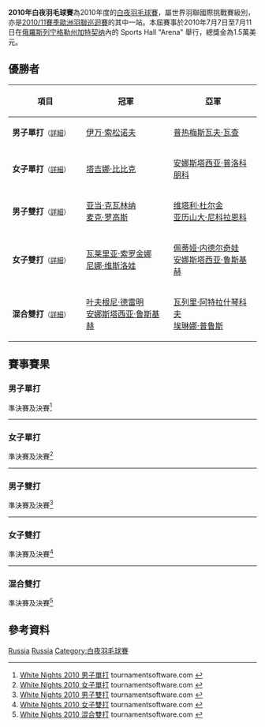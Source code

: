 {{noteTA|G1=Badminton}}
{{infobox badminton event
|name           = 2010年白夜羽毛球賽
|image          = 
|size           = 
|caption        =
|dates          = 2010年7月7日－7月11日
|number_edition = 
|level          = 4A
|prize_money    = 1.5萬美元
|location       = {{RUS}}[[加特契纳|加特契纳]]
|venue          = Sports Hall "Arena"
|previous       = 2009年白夜羽毛球賽 
|next           = 2011年白夜羽毛球賽
}}
'''2010年白夜羽毛球賽'''為2010年度的[[白夜羽毛球賽|白夜羽毛球賽]]，屬世界羽聯國際挑戰賽級別，亦是[[2010/11賽季歐洲羽聯巡迴賽|2010/11賽季歐洲羽聯巡迴賽]]的其中一站。本屆賽事於2010年7月7日至7月11日在[[俄羅斯|俄羅斯]][[列宁格勒州|列宁格勒州]][[加特契纳|加特契纳]]內的 Sports Hall "Arena" 舉行，總獎金為1.5萬美元。

== 優勝者 ==
{| class=wikitable style="font-size:small"
!width="200"|項目
!width="250"|冠軍
!width="250"|亞軍
|-
|'''男子單打'''<small>（[[#男子單打|詳細]]）</small>
|{{flagicon|RUS}} [[伊万·索松诺夫|伊万·索松诺夫]]
|{{flagicon|POL}} [[普热梅斯瓦夫·瓦查|普热梅斯瓦夫·瓦查]]
|-
|'''女子單打'''<small>（[[#女子單打|詳細]]）</small>
|{{flagicon|RUS}} [[塔吉娜·比比克|塔吉娜·比比克]]
|{{flagicon|RUS}} [[安娜斯塔西亚·普洛科朋科|安娜斯塔西亚·普洛科朋科]]
|-
|'''男子雙打'''<small>（[[#男子雙打|詳細]]）</small>
|{{flagicon|POL}} [[亚当·克瓦林纳|亚当·克瓦林纳]]<br/>{{flagicon|POL}} [[麦克·罗高斯|麦克·罗高斯]]
|{{flagicon|RUS}} [[维塔利·杜尔金|维塔利·杜尔金]]<br/>{{flagicon|RUS}} [[亚历山大·尼科拉恩科|亚历山大·尼科拉恩科]]
|-
|'''女子雙打'''<small>（[[#女子雙打|詳細]]）</small>
|{{flagicon|RUS}} [[瓦莱里亚·索罗金娜|瓦莱里亚·索罗金娜]]<br/>{{flagicon|RUS}} [[尼娜·维斯洛娃|尼娜·维斯洛娃]]
|{{flagicon|BUL}} [[佩蒂娅·内德尔奇娃|佩蒂娅·内德尔奇娃]]<br/>{{flagicon|RUS}} [[安娜斯塔西亚·鲁斯基赫|安娜斯塔西亚·鲁斯基赫]]
|-
|'''混合雙打'''<small>（[[#混合雙打|詳細]]）</small>
|{{flagicon|RUS}} [[叶夫根尼·德雷明|叶夫根尼·德雷明]]<br/>{{flagicon|RUS}} [[安娜斯塔西亚·鲁斯基赫|安娜斯塔西亚·鲁斯基赫]]
|{{flagicon|UKR}} [[瓦列里·阿特拉什琴科夫|瓦列里·阿特拉什琴科夫]]<br/>{{flagicon|UKR}} [[埃琳娜·普鲁斯|埃琳娜·普鲁斯]]
|}

== 賽事賽果 ==
=== 男子單打 ===
;準決賽及決賽<ref name="MS">[http://tournamentsoftware.com/sport/draw.aspx?id=0998F080-45E1-4F7D-A3CD-1557552E5E09&draw=7 White Nights 2010 男子單打] tournamentsoftware.com {{en}}</ref>
{{4TeamBracket-Tennis3-v2
| team-width=200
| RD1-seed1=1
| RD1-team1='''{{flagicon|POL}} [[普热梅斯瓦夫·瓦查|普热梅斯瓦夫·瓦查]]
| RD1-score1-1=14
| RD1-score1-2='''21
| RD1-score1-3='''21
| RD1-seed2=4
| RD1-team2={{flagicon|RUS}} [[弗拉基米尔·马尔科夫|弗拉基米尔·马尔科夫]]
| RD1-score2-1='''21
| RD1-score2-2=17
| RD1-score2-3=11

| RD1-seed3=7
| RD1-team3='''{{flagicon|RUS}} [[伊万·索松诺夫|伊万·索松诺夫]]
| RD1-score3-1='''21
| RD1-score3-2='''21
| RD1-score3-3=
| RD1-seed4=2
| RD1-team4={{flagicon|EST}} [[劳尔·穆斯特|劳尔·穆斯特]]
| RD1-score4-1=17
| RD1-score4-2=15
| RD1-score4-3=

| RD2-seed1=1
| RD2-team1={{flagicon|POL}} [[普热梅斯瓦夫·瓦查|普热梅斯瓦夫·瓦查]]
| RD2-score1-1=20
| RD2-score1-2=14
| RD2-score1-3=
| RD2-seed2=7
| RD2-team2='''{{flagicon|RUS}} [[伊万·索松诺夫|伊万·索松诺夫]]
| RD2-score2-1='''22
| RD2-score2-2='''21
| RD2-score2-3=
}}
----

=== 女子單打 ===
;準決賽及決賽<ref name="WS">[http://tournamentsoftware.com/sport/draw.aspx?id=0998F080-45E1-4F7D-A3CD-1557552E5E09&draw=9 White Nights 2010 女子單打] tournamentsoftware.com {{en}}</ref>
{{4TeamBracket-Tennis3-v2
| team-width=200
| RD1-seed1=1
| RD1-team1={{flagicon|BUL}} [[佩蒂娅·内德尔奇娃|佩蒂娅·内德尔奇娃]]
| RD1-score1-1=19
| RD1-score1-2=19
| RD1-score1-3=
| RD1-seed2=3
| RD1-team2='''{{flagicon|RUS}} [[塔吉娜·比比克|塔吉娜·比比克]]
| RD1-score2-1='''21
| RD1-score2-2='''21
| RD1-score2-3=

| RD1-seed3=4
| RD1-team3='''{{nowrap|{{flagicon|RUS}} [[安娜斯塔西亚·普洛科朋科|安娜斯塔西亚·普洛科朋科]]}}
| RD1-score3-1=15
| RD1-score3-2='''21
| RD1-score3-3='''21
| RD1-seed4=2
| RD1-team4={{flagicon|UKR}} [[拉里莎·格里加|拉里莎·格里加]]
| RD1-score4-1='''21
| RD1-score4-2=14
| RD1-score4-3=14

| RD2-seed1=3
| RD2-team1='''{{flagicon|RUS}} [[塔吉娜·比比克|塔吉娜·比比克]]
| RD2-score1-1=11
| RD2-score1-2='''21
| RD2-score1-3='''21
| RD2-seed2=4
| RD2-team2={{nowrap|{{flagicon|RUS}} [[安娜斯塔西亚·普洛科朋科|安娜斯塔西亚·普洛科朋科]]}}
| RD2-score2-1='''21
| RD2-score2-2=8
| RD2-score2-3=17
}}
----

=== 男子雙打 ===
;準決賽及決賽<ref name="MD">[http://tournamentsoftware.com/sport/draw.aspx?id=0998F080-45E1-4F7D-A3CD-1557552E5E09&draw=10 White Nights 2010 男子雙打] {{Wayback|url=http://tournamentsoftware.com/sport/draw.aspx?id=0998F080-45E1-4F7D-A3CD-1557552E5E09&draw=10 |date=20170926202819 }} tournamentsoftware.com {{en}}</ref>
{{4TeamBracket-Tennis3-v2
| team-width=200
| RD1-seed1=1
| RD1-team1='''{{nowrap|{{flagicon|RUS}} [[维塔利·杜尔金|维塔利·杜尔金]]<br/> {{flagicon|RUS}} [[亚历山大·尼科拉恩科|亚历山大·尼科拉恩科]]}}
| RD1-score1-1=
| RD1-score1-2=
| RD1-score1-3=
| RD1-seed2=4
| RD1-team2={{nowrap|{{flagicon|UKR}} [[根纳季·纳塔罗夫|根纳季·纳塔罗夫]] (棄權)<br/> {{flagicon|UKR}} [[Yevgen_Pochtarev|Yevgen Pochtarev]]}}
| RD1-score2-1=
| RD1-score2-2=
| RD1-score2-3=

| RD1-seed3=3
| RD1-team3='''{{flagicon|POL}} [[亚当·克瓦林纳|亚当·克瓦林纳]]<br/> {{flagicon|POL}} [[麦克·罗高斯|麦克·罗高斯]]
| RD1-score3-1='''23
| RD1-score3-2='''21
| RD1-score3-3=
| RD1-seed4=2
| RD1-team4={{flagicon|FRA}} [[巴蒂斯特·卡雷姆|巴蒂斯特·卡雷姆]]<br/> {{flagicon|FRA}} [[西尔万·格罗斯让|西尔万·格罗斯让]]
| RD1-score4-1=21
| RD1-score4-2=15
| RD1-score4-3=

| RD2-seed1=1
| RD2-team1={{nowrap|{{flagicon|RUS}} [[维塔利·杜尔金|维塔利·杜尔金]]<br/> {{flagicon|RUS}} [[亚历山大·尼科拉恩科|亚历山大·尼科拉恩科]]}}
| RD2-score1-1=19
| RD2-score1-2=27
| RD2-score1-3=
| RD2-seed2=3
| RD2-team2='''{{flagicon|POL}} [[亚当·克瓦林纳|亚当·克瓦林纳]]<br/> {{flagicon|POL}} [[麦克·罗高斯|麦克·罗高斯]]
| RD2-score2-1='''21
| RD2-score2-2='''29
| RD2-score2-3=
}}
----

=== 女子雙打 ===
;準決賽及決賽<ref name="WD">[http://tournamentsoftware.com/sport/draw.aspx?id=0998F080-45E1-4F7D-A3CD-1557552E5E09&draw=11 White Nights 2010 女子雙打] {{Wayback|url=http://tournamentsoftware.com/sport/draw.aspx?id=0998F080-45E1-4F7D-A3CD-1557552E5E09&draw=11 |date=20170926222009 }} tournamentsoftware.com {{en}}</ref>
{{4TeamBracket-Tennis3-v2
| team-width=200
| RD1-seed1=1
| RD1-team1='''{{nowrap|{{flagicon|BUL}} [[佩蒂娅·内德尔奇娃|佩蒂娅·内德尔奇娃]]<br/> {{flagicon|RUS}} [[安娜斯塔西亚·鲁斯基赫|安娜斯塔西亚·鲁斯基赫]]}}
| RD1-score1-1='''21
| RD1-score1-2='''21
| RD1-score1-3=
| RD1-seed2=
| RD1-team2={{flagicon|RUS}} [[塔吉娜·比比克|塔吉娜·比比克]]<br/> {{flagicon|RUS}} [[奥尔佳·戈洛瓦诺娃|奥尔佳·戈洛瓦诺娃]]
| RD1-score2-1=12
| RD1-score2-2=13
| RD1-score2-3=

| RD1-seed3=4
| RD1-team3={{flagicon|UKR}} [[安娜·科布切娃|安娜·科布切娃]]<br/> {{flagicon|UKR}} [[埃琳娜·普鲁斯|埃琳娜·普鲁斯]]
| RD1-score3-1=12
| RD1-score3-2=12
| RD1-score3-3=
| RD1-seed4=2
| RD1-team4='''{{flagicon|RUS}} [[瓦莱里亚·索罗金娜|瓦莱里亚·索罗金娜]]<br/> {{flagicon|RUS}} [[尼娜·维斯洛娃|尼娜·维斯洛娃]]
| RD1-score4-1='''21
| RD1-score4-2='''21
| RD1-score4-3=

| RD2-seed1=1
| RD2-team1={{nowrap|{{flagicon|BUL}} [[佩蒂娅·内德尔奇娃|佩蒂娅·内德尔奇娃]]<br/> {{flagicon|RUS}} [[安娜斯塔西亚·鲁斯基赫|安娜斯塔西亚·鲁斯基赫]]}}
| RD2-score1-1=17
| RD2-score1-2=15
| RD2-score1-3=
| RD2-seed2=2
| RD2-team2='''{{flagicon|RUS}} [[瓦莱里亚·索罗金娜|瓦莱里亚·索罗金娜]]<br/> {{flagicon|RUS}} [[尼娜·维斯洛娃|尼娜·维斯洛娃]]
| RD2-score2-1='''21
| RD2-score2-2='''21
| RD2-score2-3=
}}
----

=== 混合雙打 ===
;準決賽及決賽<ref name="XD">[http://tournamentsoftware.com/sport/draw.aspx?id=0998F080-45E1-4F7D-A3CD-1557552E5E09&draw=13 White Nights 2010 混合雙打] {{Wayback|url=http://tournamentsoftware.com/sport/draw.aspx?id=0998F080-45E1-4F7D-A3CD-1557552E5E09&draw=13 |date=20170926224647 }} tournamentsoftware.com {{en}}</ref>
{{4TeamBracket-Tennis3-v2
| team-width=200
| RD1-seed1=1
| RD1-team1='''{{flagicon|UKR}} [[瓦列里·阿特拉什琴科夫|瓦列里·阿特拉什琴科夫]]<br/> {{flagicon|UKR}} [[埃琳娜·普鲁斯|埃琳娜·普鲁斯]]
| RD1-score1-1=14
| RD1-score1-2='''21
| RD1-score1-3='''21
| RD1-seed2=8
| RD1-team2={{flagicon|POL}} [[亚当·克瓦林纳|亚当·克瓦林纳]]<br/> {{flagicon|POL}} [[Malgorzata_Kurdelska|Malgorzata Kurdelska]]
| RD1-score2-1='''21
| RD1-score2-2=17
| RD1-score2-3=18

| RD1-seed3=4
| RD1-team3={{flagicon|FRA}} [[巴蒂斯特·卡雷姆|巴蒂斯特·卡雷姆]]<br/> {{flagicon|FRA}} [[劳拉·舒瓦内|劳拉·舒瓦内]]
| RD1-score3-1=9
| RD1-score3-2='''21
| RD1-score3-3=15
| RD1-seed4=5
| RD1-team4='''{{nowrap|{{flagicon|RUS}} [[叶夫根尼·德雷明|叶夫根尼·德雷明]]<br/> {{flagicon|RUS}} [[安娜斯塔西亚·鲁斯基赫|安娜斯塔西亚·鲁斯基赫]]}}
| RD1-score4-1='''21
| RD1-score4-2=18
| RD1-score4-3='''21

| RD2-seed1=1
| RD2-team1={{flagicon|UKR}} [[瓦列里·阿特拉什琴科夫|瓦列里·阿特拉什琴科夫]]<br/> {{flagicon|UKR}} [[埃琳娜·普鲁斯|埃琳娜·普鲁斯]]
| RD2-score1-1=17
| RD2-score1-2=14
| RD2-score1-3=
| RD2-seed2=5
| RD2-team2='''{{nowrap|{{flagicon|RUS}} [[叶夫根尼·德雷明|叶夫根尼·德雷明]]<br/> {{flagicon|RUS}} [[安娜斯塔西亚·鲁斯基赫|安娜斯塔西亚·鲁斯基赫]]}}
| RD2-score2-1='''21
| RD2-score2-2='''21
| RD2-score2-3=
}}

== 參考資料 ==
{{Reflist}}

[[Category:2010年世界羽聯國際挑戰賽|Russia]]
[[Category:2010/11賽季歐洲羽聯巡迴賽|Russia]]
[[Category:白夜羽毛球賽|Category:白夜羽毛球賽]]